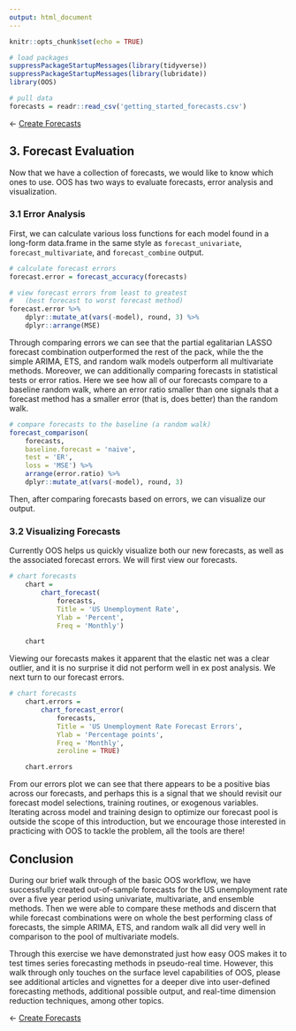 ```yaml
---
output: html_document
---
```


```r
knitr::opts_chunk$set(echo = TRUE)
```

```r

# load packages
suppressPackageStartupMessages(library(tidyverse))
suppressPackageStartupMessages(library(lubridate))
library(OOS)

# pull data 
forecasts = readr::read_csv('getting_started_forecasts.csv')

```

&#8592; [Create Forecasts](./2_forecasting.html)


## 3. Forecast Evaluation

Now that we have a collection of forecasts, we would like to know which ones to use. OOS has two ways to evaluate forecasts, error analysis and visualization.

### 3.1 Error Analysis

First, we can calculate various loss functions for each model found in a long-form data.frame in the same style as `forecast_univariate`, `forecast_multivariate`, and `forecast_combine` output. 

```r
# calculate forecast errors
forecast.error = forecast_accuracy(forecasts)

# view forecast errors from least to greatest 
#   (best forecast to worst forecast method)
forecast.error %>% 
	dplyr::mutate_at(vars(-model), round, 3) %>%
	dplyr::arrange(MSE)
```


Through comparing errors we can see that the partial egalitarian LASSO forecast combination outperformed the rest of the pack, while the the simple ARIMA, ETS, and random walk models outperform all multivariate methods. Moreover, we can additionally comparing forecasts in statistical tests or error ratios. Here we see how all of our forecasts compare to a baseline random walk, where an error ratio smaller than one signals that a forecast method has a smaller error (that is, does better) than the random walk.  

```r
# compare forecasts to the baseline (a random walk)
forecast_comparison(
	forecasts,
	baseline.forecast = 'naive',  
	test = 'ER',
	loss = 'MSE') %>% 
	arrange(error.ratio) %>%
	dplyr::mutate_at(vars(-model), round, 3)
```

Then, after comparing forecasts based on errors, we can visualize our output.

### 3.2 Visualizing Forecasts

Currently OOS helps us quickly visualize both our new forecasts, as well as the associated forecast errors. We will first view our forecasts. 

```r
# chart forecasts
	chart = 
		chart_forecast(
			forecasts,              
			Title = 'US Unemployment Rate',
			Ylab = 'Percent',
			Freq = 'Monthly')

	chart
```
Viewing our forecasts makes it apparent that the elastic net was a clear outlier, and it is no surprise it did not perform well in ex post analysis. We next turn to our forecast errors.

```r
# chart forecasts
	chart.errors = 
		chart_forecast_error(
			forecasts,              
			Title = 'US Unemployment Rate Forecast Errors',
			Ylab = 'Percentage points',
			Freq = 'Monthly',
			zeroline = TRUE)

	chart.errors
```

From our errors plot we can see that there appears to be a positive bias across our forecasts, and perhaps this is a signal that we should revisit our forecast model selections, training routines, or exogenous variables. Iterating across model and training design to optimize our forecast pool is outside the scope of this introduction, but we encourage those interested in practicing with OOS to tackle the problem, all the tools are there! 


## Conclusion

During our brief walk through of the basic OOS workflow, we have successfully created out-of-sample forecasts for the US unemployment rate over a five year period using univariate, multivariate, and ensemble methods. Then we were able to compare these methods and discern that while forecast combinations were on whole the best performing class of forecasts, the simple ARIMA, ETS, and random walk all did very well in comparison to the pool of multivariate models. 

Through this exercise we have demonstrated just how easy OOS makes it to test times series forecasting methods in pseudo-real time. However, this walk through only touches on the surface level capabilities of OOS, please see additional articles and vignettes for a deeper dive into user-defined forecasting methods, additional possible output, and real-time dimension reduction techniques, among other topics.  

&#8592; [Create Forecasts](./2_forecasting.html)
